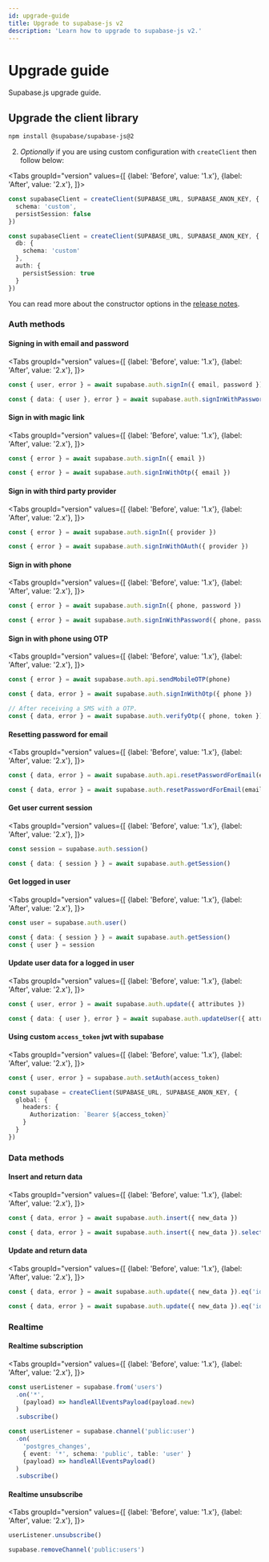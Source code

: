 ```yaml
---
id: upgrade-guide
title: Upgrade to supabase-js v2
description: 'Learn how to upgrade to supabase-js v2.'
---
```



# Upgrade guide

Supabase.js upgrade guide.

## Upgrade the client library


```sh
npm install @supabase/supabase-js@2
```

2. *Optionally* if you are using custom configuration with `createClient` then follow below:

<Tabs
  groupId="version"
  values={[
    {label: 'Before', value: '1.x'},
    {label: 'After', value: '2.x'},
  ]}>

<TabItem value="1.x">

```ts title="src/supabaseClient.ts"
const supabaseClient = createClient(SUPABASE_URL, SUPABASE_ANON_KEY, {
  schema: 'custom',
  persistSession: false
})
```
</TabItem>

<TabItem value="2.x">

```ts title="src/supabaseClient.ts"
const supabaseClient = createClient(SUPABASE_URL, SUPABASE_ANON_KEY, {
  db: {
    schema: 'custom'
  },
  auth: {
    persistSession: true
  }
})
```
</TabItem>
</Tabs>

You can read more about the constructor options in the [release notes](http://localhost:3010/docs/reference/javascript/release-notes#explicit-constructor-options).

### Auth methods

#### Signing in with email and password
<Tabs
  groupId="version"
  values={[
    {label: 'Before', value: '1.x'},
    {label: 'After', value: '2.x'},
  ]}>

<TabItem value="1.x">

```ts
const { user, error } = await supabase.auth.signIn({ email, password })
```
</TabItem>

<TabItem value="2.x">

```ts
const { data: { user }, error } = await supabase.auth.signInWithPassword({ email, password })
```
</TabItem>
</Tabs>

#### Sign in with magic link
<Tabs
  groupId="version"
  values={[
    {label: 'Before', value: '1.x'},
    {label: 'After', value: '2.x'},
  ]}>

<TabItem value="1.x">

```ts
const { error } = await supabase.auth.signIn({ email })
```
</TabItem>

<TabItem value="2.x">

```ts
const { error } = await supabase.auth.signInWithOtp({ email })
```
</TabItem>
</Tabs>

#### Sign in with third party provider
<Tabs
  groupId="version"
  values={[
    {label: 'Before', value: '1.x'},
    {label: 'After', value: '2.x'},
  ]}>

<TabItem value="1.x">

```ts
const { error } = await supabase.auth.signIn({ provider })
```
</TabItem>

<TabItem value="2.x">

```ts
const { error } = await supabase.auth.signInWithOAuth({ provider })
```
</TabItem>
</Tabs>

#### Sign in with phone
<Tabs
  groupId="version"
  values={[
    {label: 'Before', value: '1.x'},
    {label: 'After', value: '2.x'},
  ]}>

<TabItem value="1.x">

```ts
const { error } = await supabase.auth.signIn({ phone, password })
```
</TabItem>

<TabItem value="2.x">

```ts
const { error } = await supabase.auth.signInWithPassword({ phone, password })
```
</TabItem>
</Tabs>

#### Sign in with phone using OTP
<Tabs
  groupId="version"
  values={[
    {label: 'Before', value: '1.x'},
    {label: 'After', value: '2.x'},
  ]}>

<TabItem value="1.x">

```ts
const { error } = await supabase.auth.api.sendMobileOTP(phone)
```
</TabItem>

<TabItem value="2.x">

```ts
const { data, error } = await supabase.auth.signInWithOtp({ phone })

// After receiving a SMS with a OTP.
const { data, error } = await supabase.auth.verifyOtp({ phone, token })
```
</TabItem>
</Tabs>

#### Resetting password for email
<Tabs
  groupId="version"
  values={[
    {label: 'Before', value: '1.x'},
    {label: 'After', value: '2.x'},
  ]}>

<TabItem value="1.x">

```ts
const { data, error } = await supabase.auth.api.resetPasswordForEmail(email)
```
</TabItem>

<TabItem value="2.x">

```ts
const { data, error } = await supabase.auth.resetPasswordForEmail(email)
```
</TabItem>
</Tabs>

#### Get user current session
<Tabs
  groupId="version"
  values={[
    {label: 'Before', value: '1.x'},
    {label: 'After', value: '2.x'},
  ]}>

<TabItem value="1.x">

```ts
const session = supabase.auth.session()
```
</TabItem>

<TabItem value="2.x">

```ts
const { data: { session } } = await supabase.auth.getSession()
```
</TabItem>
</Tabs>

#### Get logged in user
<Tabs
  groupId="version"
  values={[
    {label: 'Before', value: '1.x'},
    {label: 'After', value: '2.x'},
  ]}>

<TabItem value="1.x">

```ts
const user = supabase.auth.user()
```
</TabItem>

<TabItem value="2.x">

```ts
const { data: { session } } = await supabase.auth.getSession()
const { user } = session
```
</TabItem>
</Tabs>

#### Update user data for a logged in user
<Tabs
  groupId="version"
  values={[
    {label: 'Before', value: '1.x'},
    {label: 'After', value: '2.x'},
  ]}>

<TabItem value="1.x">

```ts
const { user, error } = await supabase.auth.update({ attributes })
```
</TabItem>

<TabItem value="2.x">

```ts
const { data: { user }, error } = await supabase.auth.updateUser({ attributes })
```
</TabItem>
</Tabs>

#### Using custom `access_token` jwt with supabase
<Tabs
  groupId="version"
  values={[
    {label: 'Before', value: '1.x'},
    {label: 'After', value: '2.x'},
  ]}>

<TabItem value="1.x">

```ts
const { user, error } = supabase.auth.setAuth(access_token)
```
</TabItem>

<TabItem value="2.x">

```ts
const supabase = createClient(SUPABASE_URL, SUPABASE_ANON_KEY, {
  global: { 
    headers: {
      Authorization: `Bearer ${access_token}`
    }
  }
})
```
</TabItem>
</Tabs>

### Data methods

#### Insert and return data
<Tabs
  groupId="version"
  values={[
    {label: 'Before', value: '1.x'},
    {label: 'After', value: '2.x'},
  ]}>

<TabItem value="1.x">

```ts
const { data, error } = await supabase.auth.insert({ new_data })
```
</TabItem>

<TabItem value="2.x">

```ts
const { data, error } = await supabase.auth.insert({ new_data }).select()
```
</TabItem>
</Tabs>

#### Update and return data
<Tabs
  groupId="version"
  values={[
    {label: 'Before', value: '1.x'},
    {label: 'After', value: '2.x'},
  ]}>

<TabItem value="1.x">

```ts
const { data, error } = await supabase.auth.update({ new_data }).eq('id', id)
```
</TabItem>

<TabItem value="2.x">

```ts
const { data, error } = await supabase.auth.update({ new_data }).eq('id', id).select()
```
</TabItem>
</Tabs>

### Realtime

#### Realtime subscription
<Tabs
  groupId="version"
  values={[
    {label: 'Before', value: '1.x'},
    {label: 'After', value: '2.x'},
  ]}>

<TabItem value="1.x">

```ts
const userListener = supabase.from('users')
  .on('*', 
    (payload) => handleAllEventsPayload(payload.new)
  )
  .subscribe()
```
</TabItem>

<TabItem value="2.x">

```ts
const userListener = supabase.channel('public:user')
  .on(
    'postgres_changes',
    { event: '*', schema: 'public', table: 'user' }
    (payload) => handleAllEventsPayload()
  )
  .subscribe()
```
</TabItem>
</Tabs>

#### Realtime unsubscribe
<Tabs
  groupId="version"
  values={[
    {label: 'Before', value: '1.x'},
    {label: 'After', value: '2.x'},
  ]}>

<TabItem value="1.x">

```ts
userListener.unsubscribe()
```
</TabItem>

<TabItem value="2.x">

```ts
supabase.removeChannel('public:users')
```
</TabItem>
</Tabs>